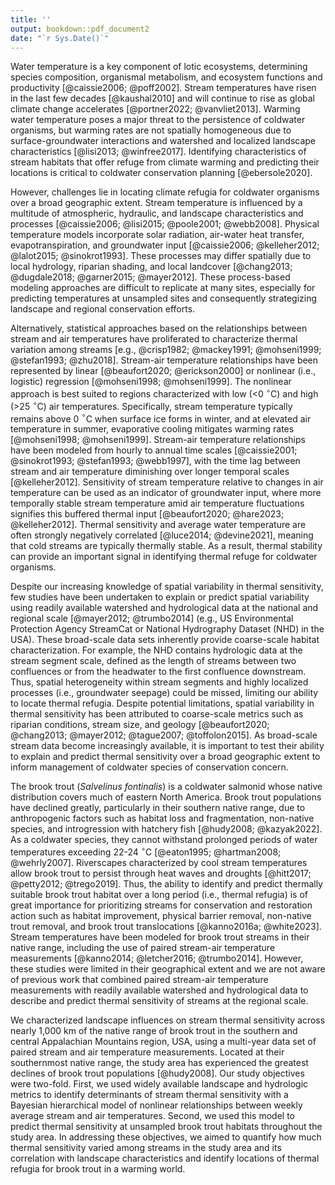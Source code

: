 ---
title: ''
output: bookdown::pdf_document2
date: "`r Sys.Date()`"
---

Water temperature is a key component of lotic ecosystems, determining species composition, organismal metabolism, and ecosystem functions and productivity [@caissie2006; @poff2002]. Stream temperatures have risen in the last few decades [@kaushal2010] and will continue to rise as global climate change accelerates [@portner2022; @vanvliet2013]. Warming water temperature poses a major threat to the persistence of coldwater organisms, but warming rates are not spatially homogeneous due to surface-groundwater interactions and watershed and localized landscape characteristics [@lisi2013; @winfree2017]. Identifying characteristics of stream habitats that offer refuge from climate warming and predicting their locations is critical to coldwater conservation planning [@ebersole2020].

However, challenges lie in locating climate refugia for coldwater organisms over a broad geographic extent. Stream temperature is influenced by a multitude of atmospheric, hydraulic, and landscape characteristics and processes [@caissie2006; @lisi2015; @poole2001; @webb2008]. Physical temperature models incorporate solar radiation, air-water heat transfer, evapotranspiration, and groundwater input [@caissie2006; @kelleher2012; @lalot2015; @sinokrot1993]. These processes may differ spatially due to local hydrology, riparian shading, and local landcover [@chang2013; @dugdale2018; @garner2015; @mayer2012]. These process-based modeling approaches are difficult to replicate at many sites, especially for predicting temperatures at unsampled sites and consequently strategizing landscape and regional conservation efforts. 

Alternatively, statistical approaches based on the relationships between stream and air temperatures have proliferated to characterize thermal variation among streams [e.g., @crisp1982; @mackey1991; @mohseni1999; @stefan1993; @zhu2018]. Stream-air temperature relationships have been represented by linear [@beaufort2020; @erickson2000] or nonlinear (i.e., logistic) regression [@mohseni1998; @mohseni1999]. The nonlinear approach is best suited to regions characterized with low (<0 $^\circ$C) and high (>25 $^\circ$C) air temperatures. Specifically, stream temperature typically remains above 0 $^\circ$C when surface ice forms in winter, and at elevated air temperature in summer, evaporative cooling mitigates warming rates [@mohseni1998; @mohseni1999]. Stream-air temperature relationships have been modeled from hourly to annual time scales [@caissie2001; @sinokrot1993; @stefan1993; @webb1997], with the time lag between stream and air temperature diminishing over longer temporal scales [@kelleher2012]. Sensitivity of stream temperature relative to changes in air temperature can be used as an indicator of groundwater input, where more temporally stable stream temperature amid air temperature fluctuations signifies this buffered thermal input [@beaufort2020; @hare2023; @kelleher2012]. Thermal sensitivity and average water temperature are often strongly negatively correlated [@luce2014; @devine2021], meaning that cold streams are typically thermally stable. As a result, thermal stability can provide an important signal in identifying thermal refuge for coldwater organisms.

Despite our increasing knowledge of spatial variability in thermal sensitivity, few studies have been undertaken to explain or predict spatial variability using readily available watershed and hydrological data at the national and regional scale [@mayer2012; @trumbo2014] (e.g., US Environmental Protection Agency StreamCat or National Hydrography Dataset (NHD) in the USA). These broad-scale data sets inherently provide coarse-scale habitat characterization. For example, the NHD contains hydrologic data at the stream segment scale, defined as the length of streams between two confluences or from the headwater to the first confluence downstream. Thus, spatial heterogeneity within stream segments and highly localized processes (i.e., groundwater seepage) could be missed, limiting our ability to locate thermal refugia. Despite potential limitations, spatial variability in thermal sensitivity has been attributed to coarse-scale metrics such as riparian conditions, stream size, and geology [@beaufort2020; @chang2013; @mayer2012; @tague2007; @toffolon2015]. As broad-scale stream data become increasingly available, it is important to test their ability to explain and predict thermal sensitivity over a broad geographic extent to inform management of coldwater species of conservation concern.

The brook trout (*Salvelinus fontinalis*) is a coldwater salmonid whose native distribution covers much of eastern North America. Brook trout populations have declined greatly, particularly in their southern native range, due to anthropogenic factors such as habitat loss and fragmentation, non-native species, and introgression with hatchery fish [@hudy2008; @kazyak2022]. As a coldwater species, they cannot withstand prolonged periods of water temperatures exceeding 22-24 $^\circ$C [@eaton1995; @hartman2008; @wehrly2007]. Riverscapes characterized by cool stream temperatures allow brook trout to persist through heat waves and droughts [@hitt2017; @petty2012; @trego2019]. Thus, the ability to identify and predict thermally suitable brook trout habitat over a long period (i.e., thermal refugia) is of great importance for prioritizing streams for conservation and restoration action such as habitat improvement, physical barrier removal, non-native trout removal, and brook trout translocations [@kanno2016a; @white2023]. Stream temperatures have been modeled for brook trout streams in their native range, including the use of paired stream-air temperature measurements [@kanno2014; @letcher2016; @trumbo2014]. However, these studies were limited in their geographical extent and we are not aware of previous work that combined paired stream-air temperature measurements with readily available watershed and hydrological data to describe and predict thermal sensitivity of streams at the regional scale.

We characterized landscape influences on stream thermal sensitivity across nearly 1,000 km of  the native range of brook trout in the southern and central Appalachian Mountains region, USA, using a multi-year data set of paired stream and air temperature measurements. Located at their southernmost native range, the study area has experienced the greatest declines of brook trout populations [@hudy2008]. Our study objectives were two-fold. First, we used widely available landscape and hydrologic metrics to identify determinants of stream thermal sensitivity with a Bayesian hierarchical model of nonlinear relationships between weekly average stream and air temperatures. Second, we used this model to predict thermal sensitivity at unsampled brook trout habitats throughout the study area. In addressing these objectives, we aimed to quantify how much thermal sensitivity varied among streams in the study area and its correlation with landscape characteristics and identify locations of thermal refugia for brook trout in a warming world.